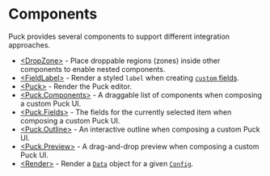 # Components

Puck provides several components to support different integration approaches.

- [\<DropZone\>](components/drop-zone) - Place droppable regions (zones) inside other components to enable nested components.
- [\<FieldLabel\>](components/field-label) - Render a styled `label` when creating [`custom` fields](/docs/api-reference/configuration/fields/custom).
- [\<Puck\>](components/puck) - Render the Puck editor.
- [\<Puck.Components\>](components/puck-components) - A draggable list of components when composing a custom Puck UI.
- [\<Puck.Fields\>](components/puck-fields) - The fields for the currently selected item when composing a custom Puck UI.
- [\<Puck.Outline\>](components/puck-outline) - An interactive outline when composing a custom Puck UI.
- [\<Puck.Preview\>](components/puck-preview) - A drag-and-drop preview when composing a custom Puck UI.
- [\<Render\>](components/render) - Render a [`Data`](/docs/api-reference/data) object for a given [`Config`](/docs/api-reference/configuration/config).
